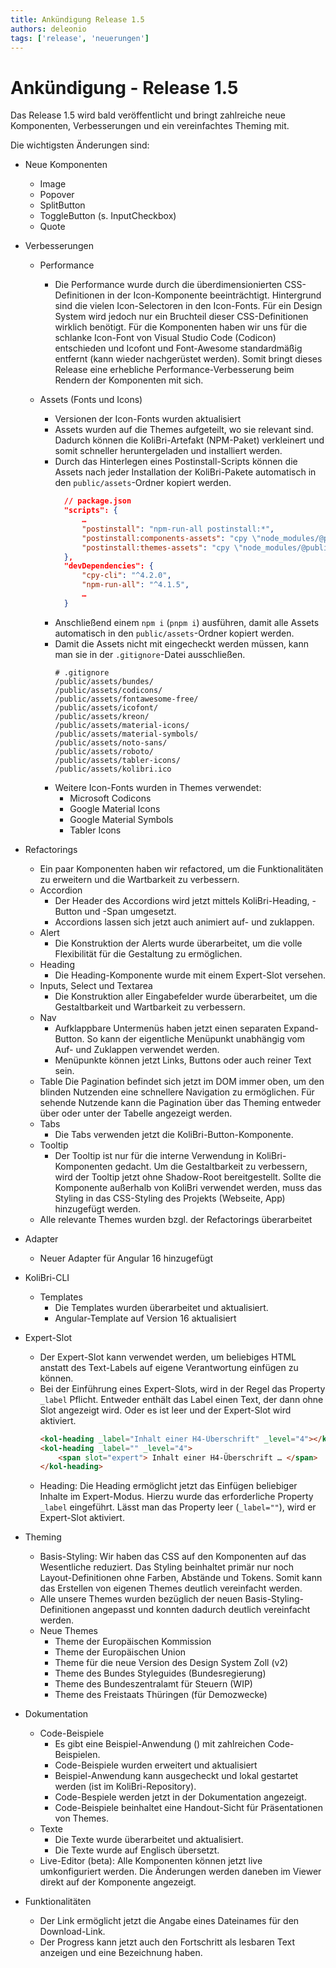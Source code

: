 ```yaml
---
title: Ankündigung Release 1.5
authors: deleonio
tags: ['release', 'neuerungen']
---
```



# Ankündigung - Release 1.5

Das Release 1.5 wird bald veröffentlicht und bringt zahlreiche neue Komponenten, Verbesserungen und ein vereinfachtes Theming mit.

Die wichtigsten Änderungen sind:

- Neue Komponenten
  - Image
  - Popover
  - SplitButton
  - ToggleButton (s. InputCheckbox)
  - Quote
- Verbesserungen

  - Performance
    - Die Performance wurde durch die überdimensionierten CSS-Definitionen in der Icon-Komponente beeinträchtigt. Hintergrund sind die vielen Icon-Selectoren in den Icon-Fonts. Für ein Design System wird jedoch nur ein Bruchteil dieser CSS-Definitionen wirklich benötigt. Für die Komponenten haben wir uns für die schlanke Icon-Font von Visual Studio Code (Codicon) entschieden und Icofont und Font-Awesome standardmäßig entfernt (kann wieder nachgerüstet werden). Somit bringt dieses Release eine erhebliche Performance-Verbesserung beim Rendern der Komponenten mit sich.
  - Assets (Fonts und Icons)

    - Versionen der Icon-Fonts wurden aktualisiert
    - Assets wurden auf die Themes aufgeteilt, wo sie relevant sind. Dadurch können die KoliBri-Artefakt (NPM-Paket) verkleinert und somit schneller heruntergeladen und installiert werden.
    - Durch das Hinterlegen eines Postinstall-Scripts können die Assets nach jeder Installation der KoliBri-Pakete automatisch in den `public/assets`-Ordner kopiert werden.
      ```json
      	// package.json
      	"scripts": {
      		…
      		"postinstall": "npm-run-all postinstall:*",
      		"postinstall:components-assets": "cpy \"node_modules/@public-ui/components/assets/**/*\" public/assets --dot",
      		"postinstall:themes-assets": "cpy \"node_modules/@public-ui/themes/assets/**/*\" public/assets --dot",
      	},
      	"devDependencies": {
      		"cpy-cli": "^4.2.0",
      		"npm-run-all": "^4.1.5",
      		…
      	}
      ```
    - Anschließend einem `npm i` (`pnpm i`) ausführen, damit alle Assets automatisch in den `public/assets`-Ordner kopiert werden.
    - Damit die Assets nicht mit eingecheckt werden müssen, kann man sie in der `.gitignore`-Datei ausschließen.
      ```gitignore
      # .gitignore
      /public/assets/bundes/
      /public/assets/codicons/
      /public/assets/fontawesome-free/
      /public/assets/icofont/
      /public/assets/kreon/
      /public/assets/material-icons/
      /public/assets/material-symbols/
      /public/assets/noto-sans/
      /public/assets/roboto/
      /public/assets/tabler-icons/
      /public/assets/kolibri.ico
      ```
    - Weitere Icon-Fonts wurden in Themes verwendet:
      - Microsoft Codicons
      - Google Material Icons
      - Google Material Symbols
      - Tabler Icons

- Refactorings

  - Ein paar Komponenten haben wir refactored, um die Funktionalitäten zu erweitern und die Wartbarkeit zu verbessern.
  - Accordion
    - Der Header des Accordions wird jetzt mittels KoliBri-Heading, -Button und -Span umgesetzt.
    - Accordions lassen sich jetzt auch animiert auf- und zuklappen.
  - Alert
    - Die Konstruktion der Alerts wurde überarbeitet, um die volle Flexibilität für die Gestaltung zu ermöglichen.
  - Heading
    - Die Heading-Komponente wurde mit einem Expert-Slot versehen.
  - Inputs, Select und Textarea
    - Die Konstruktion aller Eingabefelder wurde überarbeitet, um die Gestaltbarkeit und Wartbarkeit zu verbessern.
  - Nav
    - Aufklappbare Untermenüs haben jetzt einen separaten Expand-Button. So kann der eigentliche Menüpunkt unabhängig vom Auf- und Zuklappen verwendet werden.
    - Menüpunkte können jetzt Links, Buttons oder auch reiner Text sein.
  - Table
    Die Pagination befindet sich jetzt im DOM immer oben, um den blinden Nutzenden eine schnellere Navigation zu ermöglichen. Für sehende Nutzende kann die Pagination über das Theming entweder über oder unter der Tabelle angezeigt werden.
  - Tabs
    - Die Tabs verwenden jetzt die KoliBri-Button-Komponente.
  - Tooltip
    - Der Tooltip ist nur für die interne Verwendung in KoliBri-Komponenten gedacht. Um die Gestaltbarkeit zu verbessern, wird der Tooltip jetzt ohne Shadow-Root bereitgestellt. Sollte die Komponente außerhalb von KoliBri verwendet werden, muss das Styling in das CSS-Styling des Projekts (Webseite, App) hinzugefügt werden.
  - Alle relevante Themes wurden bzgl. der Refactorings überarbeitet

- Adapter
  - Neuer Adapter für Angular 16 hinzugefügt
- KoliBri-CLI
  - Templates
    - Die Templates wurden überarbeitet und aktualisiert.
    - Angular-Template auf Version 16 aktualisiert
- Expert-Slot
  - Der Expert-Slot kann verwendet werden, um beliebiges HTML anstatt des Text-Labels auf eigene Verantwortung einfügen zu können.
  - Bei der Einführung eines Expert-Slots, wird in der Regel das Property `_label` Pflicht. Entweder enthält das Label einen Text, der dann ohne Slot angezeigt wird. Oder es ist leer und der Expert-Slot wird aktiviert.
    ```html
    <kol-heading _label="Inhalt einer H4-Überschrift" _level="4"></kol-heading>
    <kol-heading _label="" _level="4">
    	<span slot="expert"> Inhalt einer H4-Überschrift … </span>
    </kol-heading>
    ```
  - Heading: Die Heading ermöglicht jetzt das Einfügen beliebiger Inhalte im Expert-Modus. Hierzu wurde das erforderliche Property `_label` eingeführt. Lässt man das Property leer (`_label=""`), wird er Expert-Slot aktiviert.
- Theming
  - Basis-Styling: Wir haben das CSS auf den Komponenten auf das Wesentliche reduziert. Das Styling beinhaltet primär nur noch Layout-Definitionen ohne Farben, Abstände und Tokens. Somit kann das Erstellen von eigenen Themes deutlich vereinfacht werden.
  - Alle unsere Themes wurden bezüglich der neuen Basis-Styling-Definitionen angepasst und konnten dadurch deutlich vereinfacht werden.
  - Neue Themes
    - Theme der Europäischen Kommission
    - Theme der Europäischen Union
    - Theme für die neue Version des Design System Zoll (v2)
    - Theme des Bundes Styleguides (Bundesregierung)
    - Theme des Bundeszentralamt für Steuern (WIP)
    - Theme des Freistaats Thüringen (für Demozwecke)
- Dokumentation
  - Code-Beispiele
    - Es gibt eine Beispiel-Anwendung (<KolLink _href="/sample-react/#/handout" _label="Sample-App" _target="samples" />) mit zahlreichen Code-Beispielen.
    - Code-Beispiele wurden erweitert und aktualisiert
    - Beispiel-Anwendung kann ausgecheckt und lokal gestartet werden (ist im KoliBri-Repository).
    - Code-Bespiele werden jetzt in der Dokumentation angezeigt.
    - Code-Beispiele beinhaltet eine Handout-Sicht für Präsentationen von Themes.
  - Texte
    - Die Texte wurde überarbeitet und aktualisiert.
    - Die Texte wurde auf Englisch übersetzt.
  - Live-Editor (beta): Alle Komponenten können jetzt live umkonfiguriert werden. Die Änderungen werden daneben im Viewer direkt auf der Komponente angezeigt.
- Funktionalitäten
  - Der Link ermöglicht jetzt die Angabe eines Dateinames für den Download-Link.
  - Der Progress kann jetzt auch den Fortschritt als lesbaren Text anzeigen und eine Bezeichnung haben.
